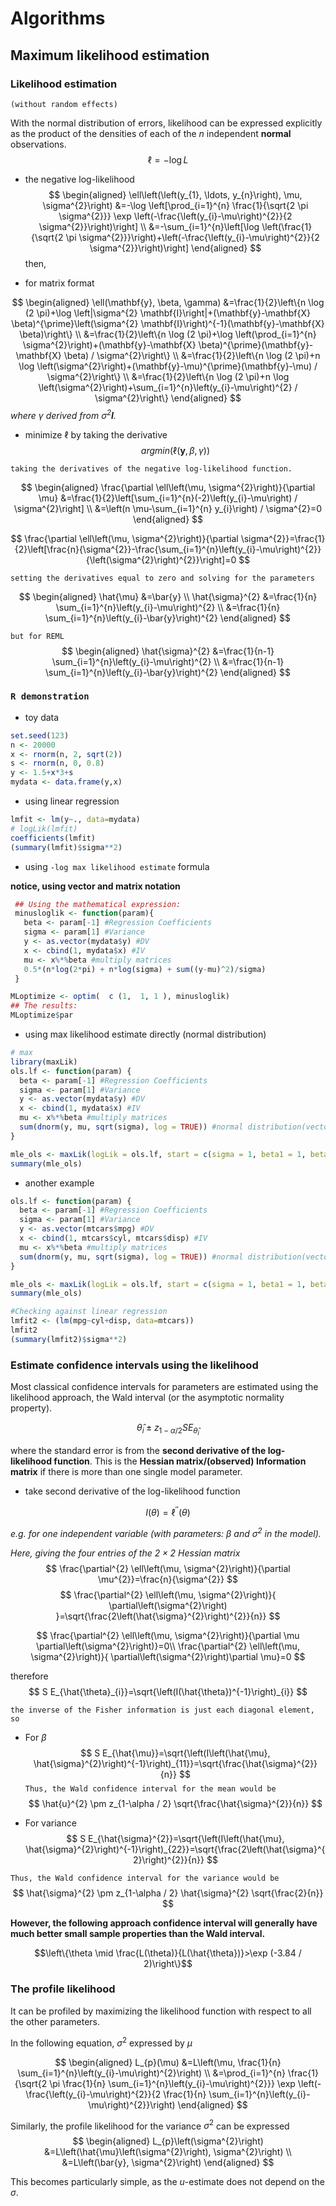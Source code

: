  
# Algorithms
 
## Maximum likelihood estimation
### Likelihood estimation 

`(without random effects)`

With the normal distribution of errors, likelihood can be expressed explicitly as the product of the densities of each of the $n$ independent **normal** observations.  
$$\ell=-\log L$$
<!-- $$ -->
<!-- L\left(\left(y_{1}, \ldots, y_{n}\right), \mu, \sigma^{2}\right)=\prod_{i=1}^{n} \frac{1}{\sqrt{2 \pi \sigma^{2}}} \exp \left(-\frac{\left(y_{i}-\mu\right)^{2}}{2 \sigma^{2}}\right) -->
<!-- $$ -->

- the negative log-likelihood 
$$
\begin{aligned}
\ell\left(\left(y_{1}, \ldots, y_{n}\right), \mu, \sigma^{2}\right) &=-\log \left[\prod_{i=1}^{n} \frac{1}{\sqrt{2 \pi \sigma^{2}}} \exp \left(-\frac{\left(y_{i}-\mu\right)^{2}}{2 \sigma^{2}}\right)\right] \\
&=-\sum_{i=1}^{n}\left[\log \left(\frac{1}{\sqrt{2 \pi \sigma^{2}}}\right)+\left(-\frac{\left(y_{i}-\mu\right)^{2}}{2 \sigma^{2}}\right)\right]
\end{aligned}
$$
then, 

- for matrix format 

$$
\begin{aligned}
\ell(\mathbf{y}, \beta, \gamma) &=\frac{1}{2}\left\{n \log (2 \pi)+\log \left|\sigma^{2} \mathbf{I}\right|+(\mathbf{y}-\mathbf{X} \beta)^{\prime}\left(\sigma^{2} \mathbf{I}\right)^{-1}(\mathbf{y}-\mathbf{X} \beta)\right\} \\
&=\frac{1}{2}\left\{n \log (2 \pi)+\log \left(\prod_{i=1}^{n} \sigma^{2}\right)+(\mathbf{y}-\mathbf{X} \beta)^{\prime}(\mathbf{y}-\mathbf{X} \beta) / \sigma^{2}\right\} \\
&=\frac{1}{2}\left\{n \log (2 \pi)+n \log \left(\sigma^{2}\right)+(\mathbf{y}-\mu)^{\prime}(\mathbf{y}-\mu) / \sigma^{2}\right\} \\
&=\frac{1}{2}\left\{n \log (2 \pi)+n \log \left(\sigma^{2}\right)+\sum_{i=1}^{n}\left(y_{i}-\mu\right)^{2} / \sigma^{2}\right\}
\end{aligned}
$$
    *where $\gamma$ derived from $\sigma^{2} \mathbf{I}$.* 

- minimize $\ell$ by taking the derivative
$$
argmin(\ell(\mathbf{y}, \beta, \gamma))
$$


`taking the derivatives of the negative log-likelihood function. `

$$
\begin{aligned}
\frac{\partial \ell\left(\mu, \sigma^{2}\right)}{\partial \mu} &=\frac{1}{2}\left[\sum_{i=1}^{n}(-2)\left(y_{i}-\mu\right) / \sigma^{2}\right] \\
&=\left(n \mu-\sum_{i=1}^{n} y_{i}\right) / \sigma^{2}=0
\end{aligned}
$$

$$
\frac{\partial \ell\left(\mu, \sigma^{2}\right)}{\partial \sigma^{2}}=\frac{1}{2}\left[\frac{n}{\sigma^{2}}-\frac{\sum_{i=1}^{n}\left(y_{i}-\mu\right)^{2}}{\left(\sigma^{2}\right)^{2}}\right]=0
$$

`setting the derivatives equal to zero and solving for the parameters `

$$
\begin{aligned}
\hat{\mu} &=\bar{y} \\
\hat{\sigma}^{2} &=\frac{1}{n} \sum_{i=1}^{n}\left(y_{i}-\mu\right)^{2} \\
&=\frac{1}{n} \sum_{i=1}^{n}\left(y_{i}-\bar{y}\right)^{2}
\end{aligned}
$$

`but for REML`
$$
\begin{aligned}
\hat{\sigma}^{2} &=\frac{1}{n-1} \sum_{i=1}^{n}\left(y_{i}-\mu\right)^{2} \\
&=\frac{1}{n-1} \sum_{i=1}^{n}\left(y_{i}-\bar{y}\right)^{2}
\end{aligned}
$$

### `R demonstration`

- toy data

```r
set.seed(123)
n <- 20000
x <- rnorm(n, 2, sqrt(2))
s <- rnorm(n, 0, 0.8)
y <- 1.5+x*3+s
mydata <- data.frame(y,x)
```

- using linear regression
```r
lmfit <- lm(y~., data=mydata)
# logLik(lmfit)
coefficients(lmfit)
(summary(lmfit)$sigma**2)
```
- using `-log max likelihood estimate` formula 

**notice, using vector and matrix notation**
```r
 ## Using the mathematical expression:
 minusloglik <- function(param){
   beta <- param[-1] #Regression Coefficients
   sigma <- param[1] #Variance
   y <- as.vector(mydata$y) #DV
   x <- cbind(1, mydata$x) #IV
   mu <- x%*%beta #multiply matrices
   0.5*(n*log(2*pi) + n*log(sigma) + sum((y-mu)^2)/sigma)
 }
```
 
```r
MLoptimize <- optim(  c (1,  1, 1 ), minusloglik)
## The results:
MLoptimize$par
```

- using max likelihood estimate directly (normal distribution)
```r
# max 
library(maxLik)
ols.lf <- function(param) {
  beta <- param[-1] #Regression Coefficients
  sigma <- param[1] #Variance
  y <- as.vector(mydata$y) #DV
  x <- cbind(1, mydata$x) #IV
  mu <- x%*%beta #multiply matrices
  sum(dnorm(y, mu, sqrt(sigma), log = TRUE)) #normal distribution(vector of observations, mean, sd)
}  

mle_ols <- maxLik(logLik = ols.lf, start = c(sigma = 1, beta1 = 1, beta2 = 1 ))
summary(mle_ols)
```

- another example
```r
ols.lf <- function(param) {
  beta <- param[-1] #Regression Coefficients
  sigma <- param[1] #Variance
  y <- as.vector(mtcars$mpg) #DV
  x <- cbind(1, mtcars$cyl, mtcars$disp) #IV
  mu <- x%*%beta #multiply matrices
  sum(dnorm(y, mu, sqrt(sigma), log = TRUE)) #normal distribution(vector of observations, mean, sd)
}  

mle_ols <- maxLik(logLik = ols.lf, start = c(sigma = 1, beta1 = 1, beta2 = 1, beta3=1))
summary(mle_ols)

#Checking against linear regression
lmfit2 <- (lm(mpg~cyl+disp, data=mtcars))
lmfit2
(summary(lmfit2)$sigma**2)
```

 
### Estimate confidence intervals using the likelihood 

Most classical confidence intervals for parameters are estimated using the likelihood approach, the Wald interval (or the asymptotic normality property).  

$$
\hat{\theta}_{i} \pm z_{1-\alpha / 2} S E_{\hat{\theta}_{i}}
$$

where the standard error is from the **second derivative of the log-likelihood function**. This is the **Hessian matrix/(observed) Information matrix** if there is more than one single model parameter.

- take second derivative of the log-likelihood function

$$
I(\theta)=\ell^{\prime \prime}(\theta)
$$

*e.g. for one independent variable (with parameters: $\beta$ and $\sigma^2$ in the model).*

*Here, giving the four entries of the $2 \times 2$ Hessian matrix *
$$
\frac{\partial^{2} \ell\left(\mu, \sigma^{2}\right)}{\partial \mu^{2}}=\frac{n}{\sigma^{2}}
$$
$$
\frac{\partial^{2} \ell\left(\mu, \sigma^{2}\right)}{ \partial\left(\sigma^{2}\right) }=\sqrt{\frac{2\left(\hat{\sigma}^{2}\right)^{2}}{n}}
$$

$$
\frac{\partial^{2} \ell\left(\mu, \sigma^{2}\right)}{\partial \mu \partial\left(\sigma^{2}\right)}=0\\
\frac{\partial^{2} \ell\left(\mu, \sigma^{2}\right)}{ \partial\left(\sigma^{2}\right)\partial \mu}=0
$$

therefore
$$
S E_{\hat{\theta}_{i}}=\sqrt{\left(I(\hat{\theta})^{-1}\right)_{i}}
$$

`the inverse of the Fisher information is just each diagonal element, so`

- For $\beta$
$$
S E_{\hat{\mu}}=\sqrt{\left(I\left(\hat{\mu}, \hat{\sigma}^{2}\right)^{-1}\right)_{11}}=\sqrt{\frac{\hat{\sigma}^{2}}{n}}
$$
`Thus, the Wald confidence interval for the mean would be`
$$
\hat{u}^{2} \pm z_{1-\alpha / 2} \sqrt{\frac{\hat{\sigma}^{2}}{n}}
$$

- For variance 
$$
S E_{\hat{\sigma}^{2}}=\sqrt{\left(I\left(\hat{\mu}, \hat{\sigma}^{2}\right)^{-1}\right)_{22}}=\sqrt{\frac{2\left(\hat{\sigma}^{2}\right)^{2}}{n}}
$$

`Thus, the Wald confidence interval for the variance would be` 
$$
\hat{\sigma}^{2} \pm z_{1-\alpha / 2} \hat{\sigma}^{2} \sqrt{\frac{2}{n}}
$$

**However, the following approach confidence interval will generally
have much better small sample properties than the Wald interval.**

$$\left\{\theta \mid \frac{L(\theta)}{L(\hat{\theta})}>\exp (-3.84 / 2)\right\}$$

### The profile likelihood 

It can be profiled by maximizing the likelihood function with respect to all the other parameters.

In the following equation,  $\sigma^{2}$ expressed by $\mu$ 
 
$$
\begin{aligned}
L_{p}(\mu) &=L\left(\mu, \frac{1}{n} \sum_{i=1}^{n}\left(y_{i}-\mu\right)^{2}\right) \\
&=\prod_{i=1}^{n} \frac{1}{\sqrt{2 \pi \frac{1}{n} \sum_{i=1}^{n}\left(y_{i}-\mu\right)^{2}}} \exp \left(-\frac{\left(y_{i}-\mu\right)^{2}}{2 \frac{1}{n} \sum_{i=1}^{n}\left(y_{i}-\mu\right)^{2}}\right)
\end{aligned}
$$
  
Similarly, the profile likelihood for the variance $\sigma^{2}$ can be expressed 
$$
\begin{aligned}
L_{p}\left(\sigma^{2}\right) &=L\left(\hat{\mu}\left(\sigma^{2}\right), \sigma^{2}\right) \\
&=L\left(\bar{y}, \sigma^{2}\right)
\end{aligned}
$$

This becomes particularly simple, as the $u$-estimate does not depend on the $\sigma$.

